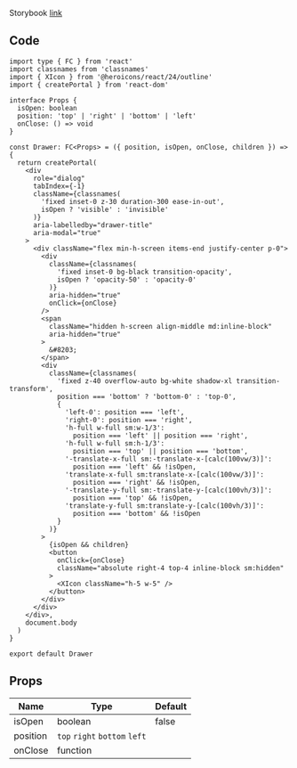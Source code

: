 
Storybook [link](https://components.kidow.me/?path=/story/navigation--drawer)

## Code

```tsx title="components/Drawer/index.tsx"
import type { FC } from 'react'
import classnames from 'classnames'
import { XIcon } from '@heroicons/react/24/outline'
import { createPortal } from 'react-dom'

interface Props {
  isOpen: boolean
  position: 'top' | 'right' | 'bottom' | 'left'
  onClose: () => void
}

const Drawer: FC<Props> = ({ position, isOpen, onClose, children }) => {
  return createPortal(
    <div
      role="dialog"
      tabIndex={-1}
      className={classnames(
        'fixed inset-0 z-30 duration-300 ease-in-out',
        isOpen ? 'visible' : 'invisible'
      )}
      aria-labelledby="drawer-title"
      aria-modal="true"
    >
      <div className="flex min-h-screen items-end justify-center p-0">
        <div
          className={classnames(
            'fixed inset-0 bg-black transition-opacity',
            isOpen ? 'opacity-50' : 'opacity-0'
          )}
          aria-hidden="true"
          onClick={onClose}
        />
        <span
          className="hidden h-screen align-middle md:inline-block"
          aria-hidden="true"
        >
          &#8203;
        </span>
        <div
          className={classnames(
            'fixed z-40 overflow-auto bg-white shadow-xl transition-transform',
            position === 'bottom' ? 'bottom-0' : 'top-0',
            {
              'left-0': position === 'left',
              'right-0': position === 'right',
              'h-full w-full sm:w-1/3':
                position === 'left' || position === 'right',
              'h-full w-full sm:h-1/3':
                position === 'top' || position === 'bottom',
              '-translate-x-full sm:-translate-x-[calc(100vw/3)]':
                position === 'left' && !isOpen,
              'translate-x-full sm:translate-x-[calc(100vw/3)]':
                position === 'right' && !isOpen,
              '-translate-y-full sm:-translate-y-[calc(100vh/3)]':
                position === 'top' && !isOpen,
              'translate-y-full sm:translate-y-[calc(100vh/3)]':
                position === 'bottom' && !isOpen
            }
          )}
        >
          {isOpen && children}
          <button
            onClick={onClose}
            className="absolute right-4 top-4 inline-block sm:hidden"
          >
            <XIcon className="h-5 w-5" />
          </button>
        </div>
      </div>
    </div>,
    document.body
  )
}

export default Drawer
```

## Props

| Name                 | Type                          | Default |
| -------------------- | ----------------------------- | ------- |
| isOpen<Required />   | boolean                       | false   |
| position<Required /> | `top` `right` `bottom` `left` |         |
| onClose<Required />  | function                      |         |

